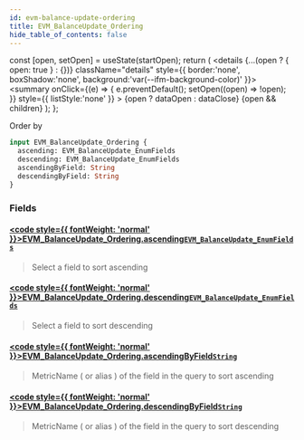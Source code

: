 ```yaml
---
id: evm-balance-update-ordering
title: EVM_BalanceUpdate_Ordering
hide_table_of_contents: false
---
```







  const [open, setOpen] = useState(startOpen);
  return (
    <details {...(open ? { open: true } : {})} className="details" style={{ border:'none', boxShadow:'none', background:'var(--ifm-background-color)' }}>
      <summary
        onClick={(e) => {
          e.preventDefault();
          setOpen((open) => !open);
        }}
        style={{ listStyle:'none' }}
      >
      {open ? dataOpen : dataClose}
      </summary>
      {open && children}
    </details>
  );
};




Order by


```graphql
input EVM_BalanceUpdate_Ordering {
  ascending: EVM_BalanceUpdate_EnumFields
  descending: EVM_BalanceUpdate_EnumFields
  ascendingByField: String
  descendingByField: String
}
```




### Fields

#### [<code style={{ fontWeight: 'normal' }}>EVM_BalanceUpdate_Ordering.<b>ascending</b></code>](#)<Bullet />[`EVM_BalanceUpdate_EnumFields`](/docs/graphql-reference/enums/evm-balance-update-enum-fields) <Badge class="secondary" text="enum"/>
> Select a field to sort ascending
> 

#### [<code style={{ fontWeight: 'normal' }}>EVM_BalanceUpdate_Ordering.<b>descending</b></code>](#)<Bullet />[`EVM_BalanceUpdate_EnumFields`](/docs/graphql-reference/enums/evm-balance-update-enum-fields) <Badge class="secondary" text="enum"/>
> Select a field to sort descending
> 

#### [<code style={{ fontWeight: 'normal' }}>EVM_BalanceUpdate_Ordering.<b>ascendingByField</b></code>](#)<Bullet />[`String`](/docs/graphql-reference/scalars/string) <Badge class="secondary" text="scalar"/>
> MetricName ( or alias ) of the field in the query to sort ascending
> 

#### [<code style={{ fontWeight: 'normal' }}>EVM_BalanceUpdate_Ordering.<b>descendingByField</b></code>](#)<Bullet />[`String`](/docs/graphql-reference/scalars/string) <Badge class="secondary" text="scalar"/>
> MetricName ( or alias ) of the field in the query to sort descending
> 



